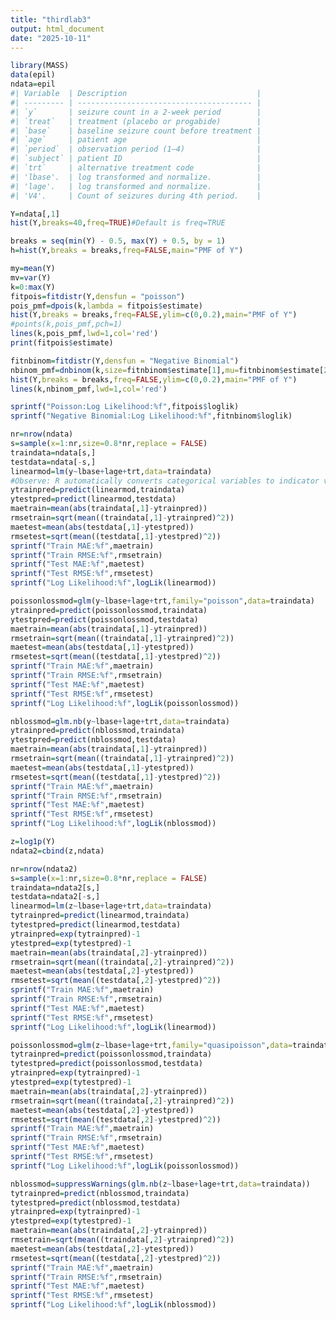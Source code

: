 ---
title: "thirdlab3"
output: html_document
date: "2025-10-11"
---

```{r}
library(MASS)
data(epil)
ndata=epil
#| Variable  | Description                             |
#| --------- | --------------------------------------- |
#| `y`       | seizure count in a 2-week period        |
#| `treat`   | treatment (placebo or progabide)        |
#| `base`    | baseline seizure count before treatment |
#| `age`     | patient age                             |
#| `period`  | observation period (1–4)                |
#| `subject` | patient ID                              |
#| `trt`     | alternative treatment code              |
#| 'lbase'.  | log transformed and normalize.          |
#| 'lage'.   | log transformed and normalize.          |
#| 'V4'.     | Count of seizures during 4th period.    |
```

```{r}
Y=ndata[,1]
hist(Y,breaks=40,freq=TRUE)#Default is freq=TRUE
```

```{r}
breaks = seq(min(Y) - 0.5, max(Y) + 0.5, by = 1)
h=hist(Y,breaks = breaks,freq=FALSE,main="PMF of Y")
```

```{r}
my=mean(Y)
mv=var(Y)
k=0:max(Y)
fitpois=fitdistr(Y,densfun = "poisson")
pois_pmf=dpois(k,lambda = fitpois$estimate)
hist(Y,breaks = breaks,freq=FALSE,ylim=c(0,0.2),main="PMF of Y")
#points(k,pois_pmf,pch=1)
lines(k,pois_pmf,lwd=1,col='red')
print(fitpois$estimate)
```

```{r}
fitnbinom=fitdistr(Y,densfun = "Negative Binomial")
nbinom_pmf=dnbinom(k,size=fitnbinom$estimate[1],mu=fitnbinom$estimate[2])
hist(Y,breaks = breaks,freq=FALSE,ylim=c(0,0.2),main="PMF of Y")
lines(k,nbinom_pmf,lwd=1,col='red')
```

```{r}
sprintf("Poisson:Log Likelihood:%f",fitpois$loglik)
sprintf("Negative Binomial:Log Likelihood:%f",fitnbinom$loglik)
```

```{r}
nr=nrow(ndata)
s=sample(x=1:nr,size=0.8*nr,replace = FALSE)
traindata=ndata[s,]
testdata=ndata[-s,]
linearmod=lm(y~lbase+lage+trt,data=traindata)
#Observe: R automatically converts categorical variables to indicator variables
ytrainpred=predict(linearmod,traindata)
ytestpred=predict(linearmod,testdata)
maetrain=mean(abs(traindata[,1]-ytrainpred))
rmsetrain=sqrt(mean((traindata[,1]-ytrainpred)^2))
maetest=mean(abs(testdata[,1]-ytestpred))
rmsetest=sqrt(mean((testdata[,1]-ytestpred)^2))
sprintf("Train MAE:%f",maetrain)
sprintf("Train RMSE:%f",rmsetrain)
sprintf("Test MAE:%f",maetest)
sprintf("Test RMSE:%f",rmsetest)
sprintf("Log Likelihood:%f",logLik(linearmod))
```

```{r}
poissonlossmod=glm(y~lbase+lage+trt,family="poisson",data=traindata)
ytrainpred=predict(poissonlossmod,traindata)
ytestpred=predict(poissonlossmod,testdata)
maetrain=mean(abs(traindata[,1]-ytrainpred))
rmsetrain=sqrt(mean((traindata[,1]-ytrainpred)^2))
maetest=mean(abs(testdata[,1]-ytestpred))
rmsetest=sqrt(mean((testdata[,1]-ytestpred)^2))
sprintf("Train MAE:%f",maetrain)
sprintf("Train RMSE:%f",rmsetrain)
sprintf("Test MAE:%f",maetest)
sprintf("Test RMSE:%f",rmsetest)
sprintf("Log Likelihood:%f",logLik(poissonlossmod))
```

```{r}
nblossmod=glm.nb(y~lbase+lage+trt,data=traindata)
ytrainpred=predict(nblossmod,traindata)
ytestpred=predict(nblossmod,testdata)
maetrain=mean(abs(traindata[,1]-ytrainpred))
rmsetrain=sqrt(mean((traindata[,1]-ytrainpred)^2))
maetest=mean(abs(testdata[,1]-ytestpred))
rmsetest=sqrt(mean((testdata[,1]-ytestpred)^2))
sprintf("Train MAE:%f",maetrain)
sprintf("Train RMSE:%f",rmsetrain)
sprintf("Test MAE:%f",maetest)
sprintf("Test RMSE:%f",rmsetest)
sprintf("Log Likelihood:%f",logLik(nblossmod))
```

```{r}
z=log1p(Y)
ndata2=cbind(z,ndata)
```

```{r}
nr=nrow(ndata2)
s=sample(x=1:nr,size=0.8*nr,replace = FALSE)
traindata=ndata2[s,]
testdata=ndata2[-s,]
linearmod=lm(z~lbase+lage+trt,data=traindata)
tytrainpred=predict(linearmod,traindata)
tytestpred=predict(linearmod,testdata)
ytrainpred=exp(tytrainpred)-1
ytestpred=exp(tytestpred)-1
maetrain=mean(abs(traindata[,2]-ytrainpred))
rmsetrain=sqrt(mean((traindata[,2]-ytrainpred)^2))
maetest=mean(abs(testdata[,2]-ytestpred))
rmsetest=sqrt(mean((testdata[,2]-ytestpred)^2))
sprintf("Train MAE:%f",maetrain)
sprintf("Train RMSE:%f",rmsetrain)
sprintf("Test MAE:%f",maetest)
sprintf("Test RMSE:%f",rmsetest)
sprintf("Log Likelihood:%f",logLik(linearmod))
```

```{r}
poissonlossmod=glm(z~lbase+lage+trt,family="quasipoisson",data=traindata)
tytrainpred=predict(poissonlossmod,traindata)
tytestpred=predict(poissonlossmod,testdata)
ytrainpred=exp(tytrainpred)-1
ytestpred=exp(tytestpred)-1
maetrain=mean(abs(traindata[,2]-ytrainpred))
rmsetrain=sqrt(mean((traindata[,2]-ytrainpred)^2))
maetest=mean(abs(testdata[,2]-ytestpred))
rmsetest=sqrt(mean((testdata[,2]-ytestpred)^2))
sprintf("Train MAE:%f",maetrain)
sprintf("Train RMSE:%f",rmsetrain)
sprintf("Test MAE:%f",maetest)
sprintf("Test RMSE:%f",rmsetest)
sprintf("Log Likelihood:%f",logLik(poissonlossmod))
```

```{r}
nblossmod=suppressWarnings(glm.nb(z~lbase+lage+trt,data=traindata))
tytrainpred=predict(nblossmod,traindata)
tytestpred=predict(nblossmod,testdata)
ytrainpred=exp(tytrainpred)-1
ytestpred=exp(tytestpred)-1
maetrain=mean(abs(traindata[,2]-ytrainpred))
rmsetrain=sqrt(mean((traindata[,2]-ytrainpred)^2))
maetest=mean(abs(testdata[,2]-ytestpred))
rmsetest=sqrt(mean((testdata[,2]-ytestpred)^2))
sprintf("Train MAE:%f",maetrain)
sprintf("Train RMSE:%f",rmsetrain)
sprintf("Test MAE:%f",maetest)
sprintf("Test RMSE:%f",rmsetest)
sprintf("Log Likelihood:%f",logLik(nblossmod))
```
